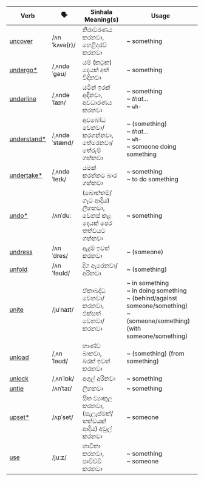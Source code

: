 | Verb         | 🗣️             | Sinhala Meaning(s)                              | Usage                                                                   |
| ------------ | ------------- | ----------------------------------------------- | ----------------------------------------------------------------------------------- |
| <a href="/essential-verbs/u/examples#uncover">uncover</a>      | /ʌnˈkʌvə(r)/  | නිරාවරණය කරනවා,<br/>හෙළිදරව් කරනවා                         | ~ something                                                                               |
| <a href="/essential-verbs/u/examples#undergo">undergo\*</a>    | /ˌʌndəˈɡəʊ/   | යම් (කටුක) දෙයක් අත් විඳිනවා                            | ~ something                                                                               |
| <a href="/essential-verbs/u/examples#underline">underline</a>    | /ˌʌndəˈlaɪn/  | යටින් ඉරක් අඳිනවා,<br/>අවධාරණය කරනවා                       | ~ something<br/>~ *that...*<br/>~ `wh-`                                                                |
| <a href="/essential-verbs/u/examples#understand">understand\*</a> | /ˌʌndəˈstænd/ | අවබෝධ වෙනවා/කරගන්නවා,<br/>තේරෙනවා/තේරුම් ගන්නවා                  | ~ (something)<br/>~ *that...*<br/>~ `wh-`<br/>~ someone doing something                                     |
| <a href="/essential-verbs/u/examples#undertake">undertake\*</a>  | /ˌʌndəˈteɪk/  | යමක් කරන්නට බාර ගන්නවා                               | ~ something<br/>~ to do something                                                                  |
| <a href="/essential-verbs/u/examples#undo">undo\*</a>       | /ʌnˈduː       | (බොත්තම්/ගැට ආදිය) ලිහනවා,<br/>වෙනස් කළ දෙයක් පෙර තත්වයට ගන්නවා | ~ something                                                                               |
| <a href="/essential-verbs/u/examples#undress">undress</a>      | /ʌnˈdres/     | ඇදුම් ඉවත් කරනවා                                    | ~ (someone)                                                                              |
| <a href="/essential-verbs/u/examples#unfold">unfold</a>       | /ʌnˈfəʊld/    | දිග ඇරෙනවා/අරිනවා                                    | ~ (something)                                                                             |
| <a href="/essential-verbs/u/examples#unite">unite</a>        | /juˈnaɪt/     | ඒකාබද්ධ වෙනවා/කරනවා,<br/>එක්සත් වෙනවා/කරනවා                   | ~ in something<br/>~ in doing something<br/>~ (behind/against someone/something)<br/>~ (someone/something) (with someone/something) |
| <a href="/essential-verbs/u/examples#unload">unload</a>       | /ˌʌnˈləʊd/    | භාණ්ඩ බානවා,<br/>බරක් ඉවත් කරනවා                        | ~ (something) (from something)                                                                  |
| <a href="/essential-verbs/u/examples#unlock">unlock</a>       | /ˌʌnˈlɒk/     | අගුල් අරිනවා                                        | ~ something                                                                               |
| <a href="/essential-verbs/u/examples#untie">untie</a>        | /ʌnˈtaɪ/      | ලිහනවා                                            | ~ something                                                                               |
| <a href="/essential-verbs/u/examples#upset">upset\*</a>      | /ʌpˈset/      | සිත ව්‍යාකුල කරනවා,<br/>(සැලැස්මක්/තත්වයක් ආදිය) අවුල් කරනවා        | ~ someone                                                                                |
| <a href="/essential-verbs/u/examples#use">use</a>          | /juːz/        | භාවිතා කරනවා,<br/>පාවිච්චි කරනවා                          | ~ something<br/>~ someone                                                                         |
